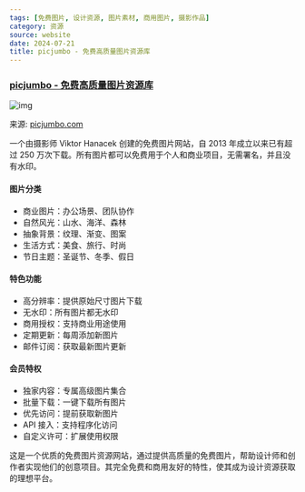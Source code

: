 ```yaml
---
tags: [免费图片, 设计资源, 图片素材, 商用图片, 摄影作品]
category: 资源
source: website
date: 2024-07-21
title: picjumbo - 免费高质量图片资源库
---
```


### [picjumbo - 免费高质量图片资源库](https://picjumbo.com/)

![img](https://img.mengpeng.tech/i/2024/12/08/675590c129adf.webp)

来源: [picjumbo.com](https://picjumbo.com/)

一个由摄影师 Viktor Hanacek 创建的免费图片网站，自 2013 年成立以来已有超过 250 万次下载。所有图片都可以免费用于个人和商业项目，无需署名，并且没有水印。

#### 图片分类
- 商业图片：办公场景、团队协作
- 自然风光：山水、海洋、森林
- 抽象背景：纹理、渐变、图案
- 生活方式：美食、旅行、时尚
- 节日主题：圣诞节、冬季、假日

#### 特色功能
- 高分辨率：提供原始尺寸图片下载
- 无水印：所有图片都无水印
- 商用授权：支持商业用途使用
- 定期更新：每周添加新图片
- 邮件订阅：获取最新图片更新

#### 会员特权
- 独家内容：专属高级图片集合
- 批量下载：一键下载所有图片
- 优先访问：提前获取新图片
- API 接入：支持程序化访问
- 自定义许可：扩展使用权限

这是一个优质的免费图片资源网站，通过提供高质量的免费图片，帮助设计师和创作者实现他们的创意项目。其完全免费和商用友好的特性，使其成为设计资源获取的理想平台。 